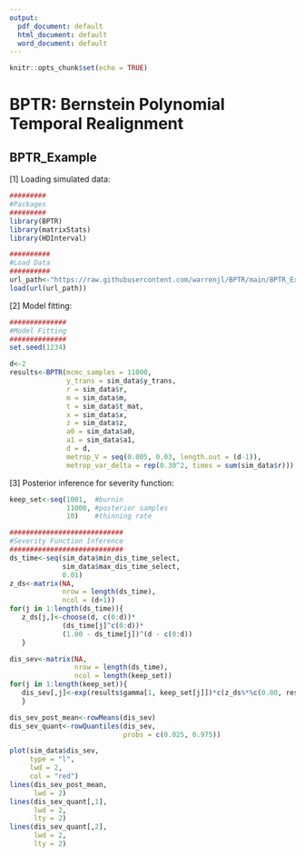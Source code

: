 ```yaml
---
output:
  pdf_document: default
  html_document: default
  word_document: default
---
```

```r
knitr::opts_chunk$set(echo = TRUE)
```
# BPTR: Bernstein Polynomial Temporal Realignment

## BPTR_Example
[1]  Loading simulated data:
```r
#########
#Packages
#########
library(BPTR)
library(matrixStats)
library(HDInterval)

##########
#Load Data
##########
url_path<-"https://raw.githubusercontent.com/warrenjl/BPTR/main/BPTR_Example/Simulated_Dataset.RData"
load(url(url_path))
```

[2]  Model fitting:
```r
##############
#Model Fitting
##############
set.seed(1234)

d<-2
results<-BPTR(mcmc_samples = 11000, 
              y_trans = sim_data$y_trans,
              r = sim_data$r, 
              m = sim_data$m, 
              t = sim_data$t_mat, 
              x = sim_data$x, 
              z = sim_data$z, 
              a0 = sim_data$a0, 
              a1 = sim_data$a1, 
              d = d,
              metrop_V = seq(0.005, 0.03, length.out = (d-1)),
              metrop_var_delta = rep(0.30^2, times = sum(sim_data$r)))
```

[3]  Posterior inference for severity function:
```r
keep_set<-seq(1001,  #burnin
              11000, #posterior samples
              10)    #thinning rate

############################
#Severity Function Inference
############################
ds_time<-seq(sim_data$min_dis_time_select,
             sim_data$max_dis_time_select, 
             0.01)
z_ds<-matrix(NA,
             nrow = length(ds_time),
             ncol = (d+1))
for(j in 1:length(ds_time)){ 
   z_ds[j,]<-choose(d, c(0:d))*
             (ds_time[j]^c(0:d))*
             (1.00 - ds_time[j])^(d - c(0:d))  
   }

dis_sev<-matrix(NA,
                nrow = length(ds_time),
                ncol = length(keep_set))
for(j in 1:length(keep_set)){
   dis_sev[,j]<-exp(results$gamma[1, keep_set[j]])*c(z_ds%*%c(0.00, results$theta[,keep_set[j]]))
   } 

dis_sev_post_mean<-rowMeans(dis_sev)
dis_sev_quant<-rowQuantiles(dis_sev,
                            probs = c(0.025, 0.975))

plot(sim_data$dis_sev, 
     type = "l",
     lwd = 2,
     col = "red")
lines(dis_sev_post_mean,
      lwd = 2)
lines(dis_sev_quant[,1],
      lwd = 2,
      lty = 2)
lines(dis_sev_quant[,2],
      lwd = 2,
      lty = 2)
```
